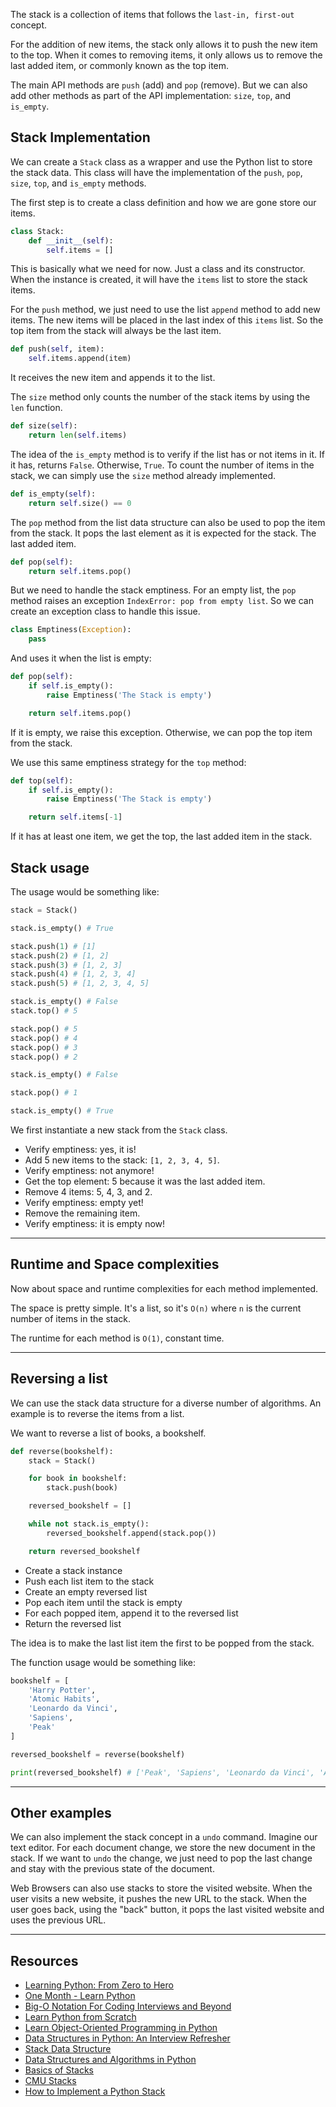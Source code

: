 <SmoothRender>

The stack is a collection of items that follows the `last-in, first-out` concept.

For the addition of new items, the stack only allows it to push the new item to the top. When it comes to removing items, it only allows us to remove the last added item, or commonly known as the top item.

The main API methods are `push` (add) and `pop` (remove). But we can also add other methods as part of the API implementation: `size`, `top`, and `is_empty`.

## Stack Implementation

We can create a `Stack` class as a wrapper and use the Python list to store the stack data. This class will have the implementation of the `push`, `pop`, `size`, `top`, and `is_empty` methods.

The first step is to create a class definition and how we are gone store our items.

```python
class Stack:
    def __init__(self):
        self.items = []
```

This is basically what we need for now. Just a class and its constructor. When the instance is created, it will have the `items` list to store the stack items.

For the `push` method, we just need to use the list `append` method to add new items. The new items will be placed in the last index of this `items` list. So the top item from the stack will always be the last item.

```python
def push(self, item):
    self.items.append(item)
```

It receives the new item and appends it to the list.

The `size` method only counts the number of the stack items by using the `len` function.

```python
def size(self):
    return len(self.items)
```

The idea of the `is_empty` method is to verify if the list has or not items in it. If it has, returns `False`. Otherwise, `True`. To count the number of items in the stack, we can simply use the `size` method already implemented.

```python
def is_empty(self):
    return self.size() == 0
```

The `pop` method from the list data structure can also be used to pop the item from the stack. It pops the last element as it is expected for the stack. The last added item.

```python
def pop(self):
    return self.items.pop()
```

But we need to handle the stack emptiness. For an empty list, the `pop` method raises an exception `IndexError: pop from empty list`. So we can create an exception class to handle this issue.

```python
class Emptiness(Exception):
    pass
```

And uses it when the list is empty:

```python
def pop(self):
    if self.is_empty():
        raise Emptiness('The Stack is empty')

    return self.items.pop()
```

If it is empty, we raise this exception. Otherwise, we can pop the top item from the stack.

We use this same emptiness strategy for the `top` method:

```python
def top(self):
    if self.is_empty():
        raise Emptiness('The Stack is empty')

    return self.items[-1]
```

If it has at least one item, we get the top, the last added item in the stack.

## Stack usage

The usage would be something like:

```python
stack = Stack()

stack.is_empty() # True

stack.push(1) # [1]
stack.push(2) # [1, 2]
stack.push(3) # [1, 2, 3]
stack.push(4) # [1, 2, 3, 4]
stack.push(5) # [1, 2, 3, 4, 5]

stack.is_empty() # False
stack.top() # 5

stack.pop() # 5
stack.pop() # 4
stack.pop() # 3
stack.pop() # 2

stack.is_empty() # False

stack.pop() # 1

stack.is_empty() # True
```

We first instantiate a new stack from the `Stack` class.

- Verify emptiness: yes, it is!
- Add 5 new items to the stack: `[1, 2, 3, 4, 5]`.
- Verify emptiness: not anymore!
- Get the top element: 5 because it was the last added item.
- Remove 4 items: 5, 4, 3, and 2.
- Verify emptiness: empty yet!
- Remove the remaining item.
- Verify emptiness: it is empty now!

---

## Runtime and Space complexities

Now about space and runtime complexities for each method implemented.

The space is pretty simple. It's a list, so it's `O(n)` where `n` is the current number of items in the stack.

The runtime for each method is `O(1)`, constant time.

---

## Reversing a list

We can use the stack data structure for a diverse number of algorithms. An example is to reverse the items from a list.

We want to reverse a list of books, a bookshelf.

```python
def reverse(bookshelf):
    stack = Stack()

    for book in bookshelf:
        stack.push(book)

    reversed_bookshelf = []

    while not stack.is_empty():
        reversed_bookshelf.append(stack.pop())

    return reversed_bookshelf
```

- Create a stack instance
- Push each list item to the stack
- Create an empty reversed list
- Pop each item until the stack is empty
- For each popped item, append it to the reversed list
- Return the reversed list

The idea is to make the last list item the first to be popped from the stack.

The function usage would be something like:

```python
bookshelf = [
    'Harry Potter',
    'Atomic Habits',
    'Leonardo da Vinci',
    'Sapiens',
    'Peak'
]

reversed_bookshelf = reverse(bookshelf)

print(reversed_bookshelf) # ['Peak', 'Sapiens', 'Leonardo da Vinci', 'Atomic Habits', 'Harry Potter']
```

---

## Other examples

We can also implement the stack concept in a `undo` command. Imagine our text editor. For each document change, we store the new document in the stack. If we want to `undo` the change, we just need to pop the last change and stay with the previous state of the document.

Web Browsers can also use stacks to store the visited website. When the user visits a new website, it pushes the new URL to the stack. When the user goes back, using the "back" button, it pops the last visited website and uses the previous URL.

---

## Resources

- [Learning Python: From Zero to Hero](https://iamtk.co/learning-python-from-zero-to-hero)
- [One Month - Learn Python](https://mbsy.co/lG6tv)
- [Big-O Notation For Coding Interviews and Beyond](https://www.educative.io/courses/big-o-notation-for-interviews-and-beyond?aff=x8bV)
- [Learn Python from Scratch](https://www.educative.io/courses/learn-python-from-scratch?aff=x8bV)
- [Learn Object-Oriented Programming in Python](https://www.educative.io/courses/learn-object-oriented-programming-in-python?aff=x8bV)
- [Data Structures in Python: An Interview Refresher](https://www.educative.io/courses/data-structures-in-python-an-interview-refresher?aff=x8bV)
- [Stack Data Structure](https://www.geeksforgeeks.org/stack-data-structure-introduction-program/)
- [Data Structures and Algorithms in Python](https://www.amazon.com/Structures-Algorithms-Python-Michael-Goodrich/dp/1118290275)
- [Basics of Stacks](https://www.hackerearth.com/pt-br/practice/data-structures/stacks/basics-of-stacks/tutorial/)
- [CMU Stacks](https://www.cs.cmu.edu/~adamchik/15-121/lectures/Stacks%20and%20Queues/Stacks%20and%20Queues.html)
- [How to Implement a Python Stack](https://realpython.com/how-to-implement-python-stack/)

</SmoothRender>
